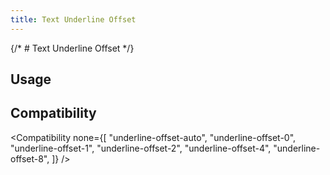 ```yaml
---
title: Text Underline Offset
---
```



{/* # Text Underline Offset */}

## Usage

<Usage />

## Compatibility

<Compatibility
  none={[
    "underline-offset-auto",
    "underline-offset-0",
    "underline-offset-1",
    "underline-offset-2",
    "underline-offset-4",
    "underline-offset-8",
  ]}
/>
